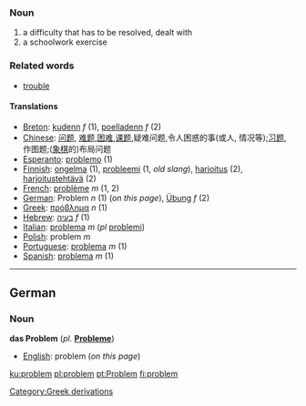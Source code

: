 ===Noun===

#a difficulty that has to be resolved, dealt with
#a schoolwork exercise

===Related words===
*[[trouble]]

====Translations====

*[[Breton]]: [[kudenn]] ''f'' (1), [[poelladenn]] ''f'' (2)
*[[Chinese]]: [[问题]], [[难题]],[[困难]],[[课题]],疑难问题,令人困惑的事(或人, 情况等);[[习题]], 作图题;([[象棋]]的)布局问题
*[[Esperanto]]: [[problemo]] (1)
*[[Finnish]]: [[ongelma]] (1), [[probleemi]] (1, ''old slang''), [[harjoitus]] (2), [[harjoitustehtävä]] (2)
*[[French]]: [[problème]] ''m'' (1, 2)
*[[German]]: Problem ''n'' (1) (''on this page''), [[Übung]] ''f'' (2)
*[[Greek]]: [[πρόβλημα]] ''n'' (1)
*[[Hebrew]]: [[בעיה]] ''f'' (1)
*[[Italian]]: [[problema]] ''m'' (''pl'' [[problemi]])
*[[Polish]]: problem ''m''
*[[Portuguese]]: [[problema]] ''m'' (1)
*[[Spanish]]: [[problema]] ''m'' (1)

----

==German==
===Noun===
'''das Problem''' (''pl.'' '''[[Probleme]]''')

*[[English]]: problem (''on this page'')
[[Category:Greek derivations]]

[[ku:problem]]
[[pl:problem]]
[[pt:Problem]]
[[fi:problem]]